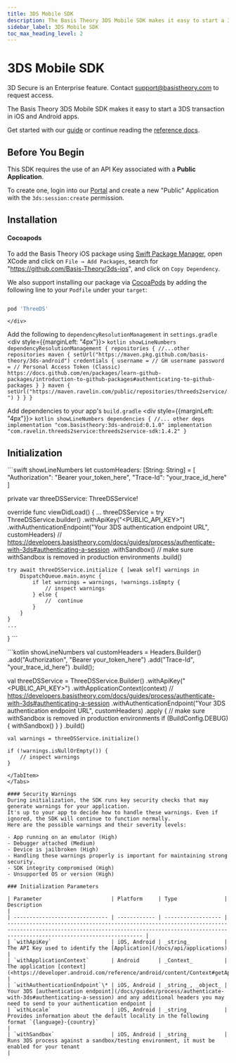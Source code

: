```yaml
---
title: 3DS Mobile SDK
description: The Basis Theory 3DS Mobile SDK makes it easy to start a 3DS transaction in iOS and Android apps. Learn More.
sidebar_label: 3DS Mobile SDK
toc_max_heading_level: 2
---
```




# 3DS Mobile SDK <Enterprise />

<Alert type={Alerts.INFO}>3D Secure is an Enterprise feature. Contact <a href="mailto:support@basistheory.com">support@basistheory.com</a> to request access.</Alert>

The Basis Theory 3DS Mobile SDK makes it easy to start a 3DS transaction in iOS and Android apps.

Get started with our [guide](/docs/guides/process/authenticate-with-3ds) or continue reading the [reference docs](/docs/sdks/mobile/3ds/methods).

## Before You Begin

This SDK requires the use of an API Key associated with a **Public Application**.

To create one, login into our [Portal](https://portal.basistheory.com) and create a new "Public" Application with the `3ds:session:create` permission.

## Installation

<Tabs className="bt-tabs">
  <TabItem value="ios" label="iOS">
<div style={{ margin: "12px" }}>

#### Cocoapods

To add the Basis Theory iOS package using [Swift Package Manager](https://www.swift.org/package-manager/), open XCode and click on `File → Add Packages`, search for "https://github.com/Basis-Theory/3ds-ios", and click on `Copy Dependency`.

We also support installing our package via [CocoaPods](https://cocoapods.org/) by adding the following line to your `Podfile` under your `target`:

```sh

pod 'ThreeDS'

```

    </div>
  </TabItem>
  <TabItem value="android" label="Android">
  
   Add the following to `dependencyResolutionManagement` in `settings.gradle`
        <div style={{marginLeft: "4px"}}>
    ```kotlin showLineNumbers
    dependencyResolutionManagement {
        repositories {
            //...other repositories
            maven {
                setUrl("https://maven.pkg.github.com/basis-theory/3ds-android")
                credentials {
                    username = // GH username
                    password = // Personal Access Token (Classic) https://docs.github.com/en/packages/learn-github-packages/introduction-to-github-packages#authenticating-to-github-packages
                }
            }
            maven {
                setUrl("https://maven.ravelin.com/public/repositories/threeds2service/")
            }
        }
    }
    ```
    </div>
    Add dependencies to your app's `build.gradle`
     <div style={{marginLeft: "4px"}}>
    ```kotlin showLineNumbers
    dependencies {
        //... other deps
        implementation "com.basistheory:3ds-android:0.1.0"
        implementation "com.ravelin.threeds2service:threeds2service-sdk:1.4.2"
    }
    ```
    </div>
  </TabItem>
</Tabs>

## Initialization

<Tabs className="bt-tabs">
  <TabItem value="ios" label="iOS">
```swift showLineNumbers
let customHeaders: [String: String] = [
    "Authorization": "Bearer your_token_here",
    "Trace-Id": "your_trace_id_here"
]

private var threeDSService: ThreeDSService!

override func viewDidLoad() {
    ... 
    threeDSService = try ThreeDSService.builder()
        .withApiKey("<PUBLIC_API_KEY>")
        .withAuthenticationEndpoint("Your 3DS authentication endpoint URL", customHeaders) // https://developers.basistheory.com/docs/guides/process/authenticate-with-3ds#authenticating-a-session
        .withSandbox()   // make sure withSandbox is removed in production environments
        .build()

    try await threeDSService.initialize { [weak self] warnings in
        DispatchQueue.main.async {
            if let warnings = warnings, !warnings.isEmpty {
                // inspect warnings
            } else {
                //  continue
            }
        }
    }
    ...
}
    ```
  </TabItem>

  <TabItem value="android" label="Android">
    ```kotlin showLineNumbers
val customHeaders = Headers.Builder()
        .add("Authorization", "Bearer your_token_here")
        .add("Trace-Id", "your_trace_id_here")
        .build();

val threeDSService = ThreeDSService.Builder()
        .withApiKey("<PUBLIC_API_KEY>")
        .withApplicationContext(context)
        // https://developers.basistheory.com/docs/guides/process/authenticate-with-3ds#authenticating-a-session
        .withAuthenticationEndpoint("Your 3DS authentication endpoint URL", customHeaders)
        .apply {
            // make sure withSandbox is removed in production environments
            if (BuildConfig.DEBUG) {
                withSandbox()
            }
        }
        .build()

    val warnings = threeDSService.initialize()

    if (!warnings.isNullOrEmpty()) {
        // inspect warnings
    }
```
</TabItem>
</Tabs>

#### Security Warnings
During initialization, the SDK runs key security checks that may generate warnings for your application. 
It's up to your app to decide how to handle these warnings. Even if ignored, the SDK will continue to function normally. 
Here are the possible warnings and their severity levels:

- App running on an emulator (High)
- Debugger attached (Medium)
- Device is jailbroken (High)
- Handling these warnings properly is important for maintaining strong security.
- SDK integrity compromised (High)
- Unsupported OS or version (High)

### Initialization Parameters

| Parameter                      | Platform     | Type               | Description                                                                                                                                                                             |
| ------------------------------ | ------------ | ------------------ | --------------------------------------------------------------------------------------------------------------------------------------------------------------------------------------- |
| `withApiKey`                   | iOS, Android | _string_           | The API Key used to identify the [Application](/docs/api/applications)                                                                                                                  |
| `withApplicationContext`       | Android      | _Context_          | The application [context](<https://developer.android.com/reference/android/content/Context#getApplicationContext()>)                                                                    |
| `withAuthenticationEndpoint`\* | iOS, Android | _string_, _object_ | Your 3DS [authentication endpoint](/docs/guides/process/authenticate-with-3ds#authenticating-a-session) and any additional headers you may need to send to your authentication endpoint |
| `withLocale`                   | iOS, Android | _string_           | Provides information about the default locality in the following format `{language}-{country}`                                                                                          |
| `withSandbox`                  | iOS, Android | _string_           | Runs 3DS process against a sandbox/testing environment, it must be enabled for your tenant                                                                                              |
